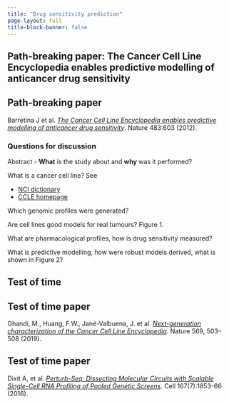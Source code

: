 ```yaml
---
title: "Drug sensitivity prediction"
page-layout: full
title-block-banner: false
---
```


## Path-breaking paper: The Cancer Cell Line Encyclopedia enables predictive modelling of anticancer drug sensitivity

::: {.callout-tip}
## Path-breaking paper

Barretina J et al. [*The Cancer Cell Line Encyclopedia enables predictive modelling of anticancer drug sensitivity*](https://doi.org/10.1038/nature11003). Nature 483:603 (2012).
:::


### Questions for discussion 

Abstract - **What** is the study about and **why** was it performed?

What is a cancer cell line? See

- [NCI dictionary](https://www.cancer.gov/publications/dictionaries/cancer-terms/def/cancer-cell-line)
- [CCLE homepage](https://sites.broadinstitute.org/ccle/)

Which genomic profiles were generated?

Are cell lines good models for real tumours? Figure 1.

What are pharmacological profiles, how is drug sensitivity measured?

What is predictive modelling, how were robust models derived, what is shown in Figure 2?


## Test of time

::: {.callout-tip}
## Test of time paper

Ghandi, M., Huang, F.W., Jané-Valbuena, J. et al. [*Next-generation characterization of the Cancer Cell Line Encyclopedia*](https://doi.org/10.1038/s41586-019-1186-3). Nature 569, 503–508 (2019). 
:::

::: {.callout-tip}
## Test of time paper
Dixit A, et al. [*Perturb-Seq: Dissecting Molecular Circuits with Scalable Single-Cell RNA Profiling of Pooled Genetic Screens*](https://doi.org/10.1016/j.cell.2016.11.038). Cell 167(7):1853-66 (2016).
:::